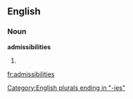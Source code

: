 ==English==

===Noun===
'''admissibilities'''

# {{plural of|[[admissibility]]}}

[[Category:English plurals ending in "-ies"]]

[[fr:admissibilities]]